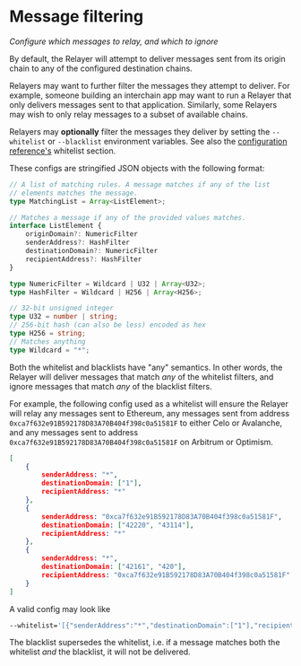 # Message filtering
_Configure which messages to relay, and which to ignore_

By default, the Relayer will attempt to deliver messages sent from its origin chain to any of the configured destination chains.

Relayers may want to further filter the messages they attempt to deliver. For example, someone building an interchain app may want to run a Relayer that only delivers messages sent to that application. Similarly, some Relayers may wish to only relay messages to a subset of available chains.

Relayers may **optionally** filter the messages they deliver by setting the `--whitelist` or `--blacklist` environment variables. See also the [configuration reference's](../config-reference.mdx) whitelist section.

These configs are stringified JSON objects with the following format:

```typescript
// A list of matching rules. A message matches if any of the list
// elements matches the message.
type MatchingList = Array<ListElement>;

// Matches a message if any of the provided values matches.
interface ListElement {
    originDomain?: NumericFilter
    senderAddress?: HashFilter
    destinationDomain?: NumericFilter
    recipientAddress?: HashFilter
}

type NumericFilter = Wildcard | U32 | Array<U32>;
type HashFilter = Wildcard | H256 | Array<H256>;

// 32-bit unsigned integer
type U32 = number | string;
// 256-bit hash (can also be less) encoded as hex
type H256 = string;
// Matches anything
type Wildcard = "*";
```

Both the whitelist and blacklists have "any" semantics. In other words, the Relayer will deliver messages that match _any_ of the whitelist filters, and ignore messages that match _any_ of the blacklist filters.

For example, the following config used as a whitelist will ensure the Relayer will relay any messages sent to Ethereum, any messages sent from address `0xca7f632e91B592178D83A70B404f398c0a51581F` to either Celo or Avalanche, and any messages sent to address `0xca7f632e91B592178D83A70B404f398c0a51581F` on Arbitrum or Optimism.

```json
[
    {
        senderAddress: "*",
        destinationDomain: ["1"],
        recipientAddress: "*"
    },
    {
        senderAddress: "0xca7f632e91B592178D83A70B404f398c0a51581F",
        destinationDomain: ["42220", "43114"],
        recipientAddress: "*"
    },
    {
        senderAddress: "*",
        destinationDomain: ["42161", "420"],
        recipientAddress: "0xca7f632e91B592178D83A70B404f398c0a51581F"
    }
]
```

A valid config may look like&#x20;

```bash
--whitelist='[{"senderAddress":"*","destinationDomain":["1"],"recipientAddress":"*"},{"senderAddress":"0xca7f632e91B592178D83A70B404f398c0a51581F","destinationDomain":["42220","43114"],"recipientAddress":"*"},{"senderAddress":"*","destinationDomain":["42161","420"],"recipientAddress":"0xca7f632e91B592178D83A70B404f398c0a51581F"}]'
```

The blacklist supersedes the whitelist, i.e. if a message matches both the whitelist _and_ the blacklist, it will not be delivered.

